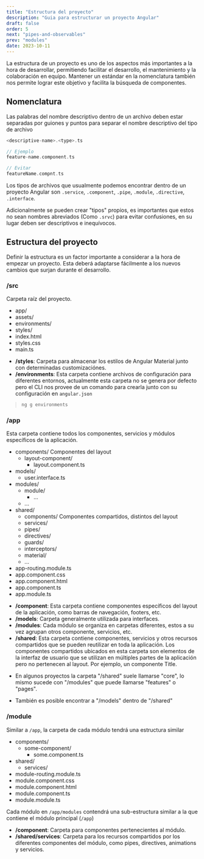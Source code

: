 ---
title: "Estructura del proyecto"
description: "Guia para estructurar un proyecto Angular"
draft: false
order: 5
next: "pipes-and-observables"
prev: "modules"
date: 2023-10-11
---


La estructura de un proyecto es uno de los aspectos más importantes a la hora de desarrollar, permitiendo facilitar el desarrollo, el mantenimiento y la colaboración en equipo. Mantener un estándar en la nomenclatura también nos permite lograr este objetivo y facilita la búsqueda de componentes.

## Nomenclatura

Las palabras del nombre descriptivo dentro de un archivo deben estar separadas por guiones y puntos para separar el nombre descriptivo del tipo de archivo

```c
<descriptive-name>.<type>.ts

// Ejemplo
feature-name.component.ts

// Evitar
featureName.compnt.ts
```

Los tipos de archivos que usualmente podemos encontrar dentro de un proyecto Angular son `.service`, `.component`, `.pipe`, `.module`, `.directive`, `.interface`.

Adicionalmente se pueden crear "tipos" propios, es importantes que estos no sean nombres abreviados (Como `.srvc`) para evitar confusiones, en su lugar deben ser descriptivos e inequívocos.

## Estructura del proyecto

Definir la estructura es un factor importante a considerar a la hora de empezar un proyecto. Esta deberá adaptarse fácilmente a los nuevos cambios que surjan durante el desarrollo.

### /src

Carpeta raíz del proyecto.

<FileTree>

- app/
- assets/
- environments/
- styles/
- index.html
- styles.css
- main.ts

</FileTree>

- **/styles**: Carpeta para almacenar los estilos de Angular Material junto con determinadas customizaciónes.
- **/environments**: Esta carpeta contiene archivos de configuración para diferentes entornos, actualmente esta carpeta no se genera por defecto pero el CLI nos provee de un comando para crearla junto con su configuración en `angular.json`

> ```c
> ng g environments
> ```

### /app

Esta carpeta contiene todos los componentes, servicios y módulos específicos de la aplicación.

<FileTree>

- components/ Componentes del layout
  - layout-component/
    - layout.component.ts
- models/
  - user.interface.ts
- modules/
  - module/
    - ...
  - ...
- shared/
  - components/ Componentes compartidos, distintos del layout
  - services/
  - pipes/
  - directives/
  - guards/
  - interceptors/
  - material/
  - ...
- app-routing.module.ts
- app.component.css
- app.component.html
- app.component.ts
- app.module.ts

</FileTree>

- **/component**: Esta carpeta contiene componentes específicos del layout de la aplicación, como barras de navegación, footers, etc.
- **/models**: Carpeta generalmente utilizada para interfaces.
- **/modules**: Cada módulo se organiza en carpetas diferentes, estos a su vez agrupan otros componente, servicios, etc.
- **/shared**: Esta carpeta contiene componentes, servicios y otros recursos compartidos que se pueden reutilizar en toda la aplicación. Los componentes compartidos ubicados en esta carpeta son elementos de la interfaz de usuario que se utilizan en múltiples partes de la aplicación pero no pertenecen al layout. Por ejemplo, un componente Title.

<Aside title="Nota">

- En algunos proyectos la carpeta "/shared" suele llamarse "core", lo mismo sucede con "/modules" que puede llamarse "features" o "pages".

- También es posible encontrar a "/models" dentro de "/shared"

</Aside>

### /module

Similar a `/app`, la carpeta de cada módulo tendrá una estructura similar

<FileTree>

- components/
  - some-component/
    - some.component.ts
- shared/
  - services/
- module-routing.module.ts
- module.component.css
- module.component.html
- module.component.ts
- module.module.ts

</FileTree>

Cada módulo en `/app/modules` contendrá una sub-estructura similar a la que contiene el módulo principal (`/app`)

- **/component**: Carpeta para componentes pertenecientes al módulo.
- **/shared/services**: Carpeta para los recursos compartidos por los diferentes componentes del módulo, como pipes, directives, animations y servicios.
